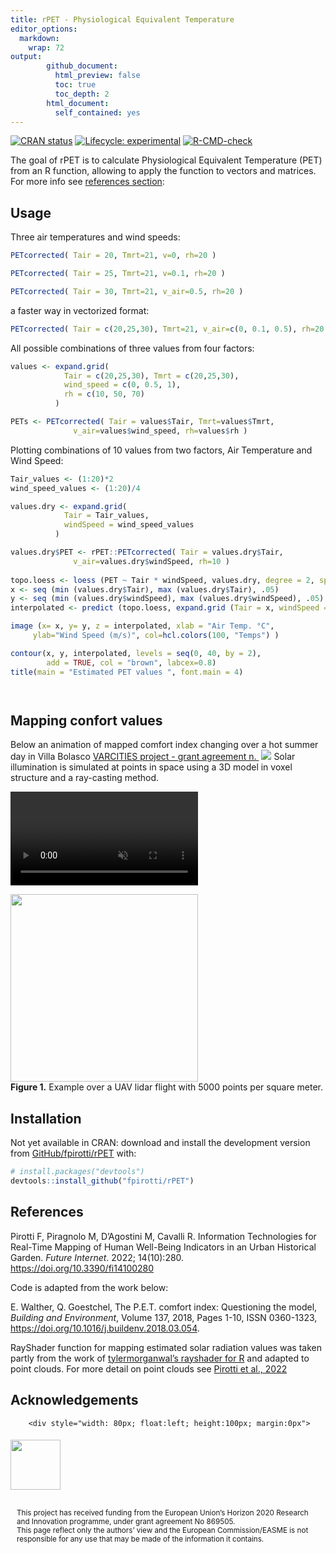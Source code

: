 ```yaml
---
title: rPET - Physiological Equivalent Temperature
editor_options: 
  markdown: 
    wrap: 72
output: 
        github_document: 
          html_preview: false
          toc: true
          toc_depth: 2
        html_document: 
          self_contained: yes
---
```


<!-- README.md is generated from README.Rmd. Please edit that file -->

<!-- badges: start -->

[![CRAN status](https://www.r-pkg.org/badges/version/rPET)](https://CRAN.R-project.org/package=rPET)
[![Lifecycle: experimental](https://img.shields.io/badge/lifecycle-experimental-orange.svg)](https://lifecycle.r-lib.org/articles/stages.html#experimental)
[![R-CMD-check](https://github.com/fpirotti/rPET/workflows/R-CMD-check/badge.svg)](https://github.com/fpirotti/rPET/actions)

<!-- badges: end -->

The goal of rPET is to calculate Physiological Equivalent Temperature
(PET) from an R function, allowing to apply the function to vectors and 
matrices. For more info see [references section](References): 



## Usage 

Three air temperatures and wind speeds:
```r
PETcorrected( Tair = 20, Tmrt=21, v=0, rh=20 )

PETcorrected( Tair = 25, Tmrt=21, v=0.1, rh=20 )

PETcorrected( Tair = 30, Tmrt=21, v_air=0.5, rh=20 )

```
 
a faster way in vectorized format:
```r
PETcorrected( Tair = c(20,25,30), Tmrt=21, v_air=c(0, 0.1, 0.5), rh=20 )
```

All possible combinations of three values from four factors:
```r

values <- expand.grid(
            Tair = c(20,25,30), Tmrt = c(20,25,30),
            wind_speed = c(0, 0.5, 1),
            rh = c(10, 50, 70)
          )

PETs <- PETcorrected( Tair = values$Tair, Tmrt=values$Tmrt, 
              v_air=values$wind_speed, rh=values$rh )
```

Plotting combinations of 10 values from two factors,
Air Temperature and Wind Speed:
```r
Tair_values <- (1:20)*2
wind_speed_values <- (1:20)/4

values.dry <- expand.grid(
            Tair = Tair_values,  
            windSpeed = wind_speed_values
          )

values.dry$PET <- rPET::PETcorrected( Tair = values.dry$Tair,  
              v_air=values.dry$windSpeed, rh=10 )
 
topo.loess <- loess (PET ~ Tair * windSpeed, values.dry, degree = 2, span = 0.2)
x <- seq (min (values.dry$Tair), max (values.dry$Tair), .05)
y <- seq (min (values.dry$windSpeed), max (values.dry$windSpeed), .05)
interpolated <- predict (topo.loess, expand.grid (Tair = x, windSpeed = y))

image (x= x, y= y, z = interpolated, xlab = "Air Temp. °C", 
     ylab="Wind Speed (m/s)", col=hcl.colors(100, "Temps") )

contour(x, y, interpolated, levels = seq(0, 40, by = 2),
        add = TRUE, col = "brown", labcex=0.8)
title(main = "Estimated PET values ", font.main = 4)




```


## Mapping confort values 

<label>Below an animation of mapped comfort index changing over a hot summer day in 
Villa Bolasco [VARCITIES project - grant agreement n. ](https://www.varcities.eu/){target=_blank}</label>
<img src="man/figures/gif_filePMV.gif" />
Solar illumination is simulated at points in space using a 3D model in
voxel structure and a ray-casting method.

<video src="https://user-images.githubusercontent.com/1391292/181439231-4d9c09ff-c552-499a-8d95-6ea988079e55.mp4" data-canonical-src="https://user-images.githubusercontent.com/1391292/181439231-4d9c09ff-c552-499a-8d95-6ea988079e55.mp4?width=354&amp;height=488" controls="controls" muted="muted" autoplay   style="max-height:640px;">

</video>

<img src="man/figures/readme1.png" style="width:300px; max-width: 400px !important;"/>
<br>**Figure 1.** Example over a UAV lidar flight with 5000 points per
square meter.



## Installation

<!-- **NOT YET AVAILABLE ON CRAN** You can install the released version of
rPET from [CRAN](https://CRAN.R-project.org) with:

``` r
install.packages("rPET")
```
 -->


Not yet available in CRAN: download and install the development version 
from [GitHub/fpirotti/rPET](https://github.com/fpirotti/rPET) with:

``` r
# install.packages("devtools")
devtools::install_github("fpirotti/rPET")
```



## References 


Pirotti F, Piragnolo M, D’Agostini M, Cavalli R. 
Information Technologies for Real-Time Mapping of Human Well-Being Indicators 
in an Urban Historical Garden. *Future Internet*. 2022; 14(10):280. [https://doi.org/10.3390/fi14100280](https://doi.org/10.3390/fi14100280)

Code is adapted from the work below:

E. Walther, Q. Goestchel,
The P.E.T. comfort index: Questioning the model,
*Building and Environment*,
Volume 137,
2018,
Pages 1-10,
ISSN 0360-1323,
[https://doi.org/10.1016/j.buildenv.2018.03.054](https://doi.org/10.1016/j.buildenv.2018.03.054).

RayShader function for mapping estimated solar radiation values was taken 
partly from the work of
[tylermorganwal's rayshader for
R](https://github.com/tylermorganwall/rayshader){target="\_blank"} 
and  adapted to point clouds. For more detail on point clouds see 
[Pirotti et al., 2022](https://doi.org/10.3390/fi14100280)

## Acknowledgements

<div>
		<div style="width: 80px; float:left; height:100px; margin:0px">
<img src="https://www.varcities.eu/wp-content/uploads/2020/11/eu-flag.jpg" width="80" alt="" style="margin-top:5px !important;">
</div>
<div style="width: *; float:left; height:100px; font-size:smaller; margin:5px; padding-left: 5px;">
This  project has received funding from the European Union’s Horizon 2020  Research and Innovation programme, under grant agreement No 869505.
<br>This  page reflect only the authors’ view and the European Commission/EASME  is not responsible for any use that may be made of the information  it contains.
</div>
 	</div>
 	
